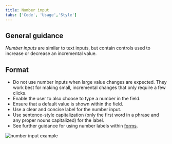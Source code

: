 ```yaml
---
title: Number input
tabs: ['Code', 'Usage','Style']
---
```

## General guidance

_Number inputs_ are similar to text inputs, but contain controls used to increase or decrease an incremental value.


## Format

- Do not use number inputs when large value changes are expected. They work best for making small, incremental changes that only require a few clicks.
- Enable the user to also choose to type a number in the field.
- Ensure that a default value is shown within the field.
- Use a clear and concise label for the number input.
- Use sentence-style capitalization (only the first word in a phrase and any proper nouns capitalized) for the label.
- See further guidance for using number labels within [forms](/components/form/usage).

<ImageComponent cols="8">

![number input example](images/number-input-usage-1.png)

</ImageComponent>